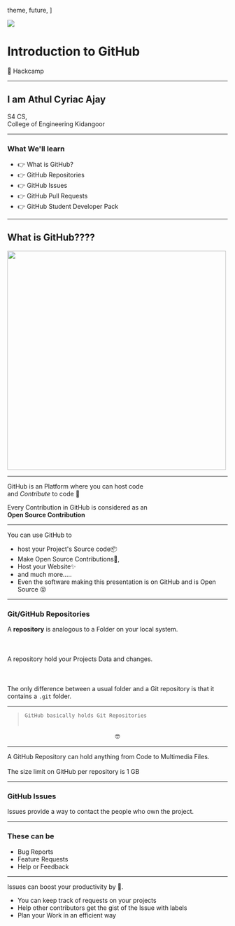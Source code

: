   theme,
  future,
]

<Image src='http://agogs.glitch.me/athul/Stuhacks/raw/master/s2.png'>

# Introduction to GitHub

:wave: Hackcamp

</Image>

---

## I am Athul Cyriac Ajay
S4 CS,   
College of Engineering Kidangoor

---
### What We'll learn
- 👉 What is GitHub?
- 👉 GitHub Repositories
- 👉 GitHub Issues
- 👉 GitHub Pull Requests
- 👉 GitHub Student Developer Pack

---
## What is GitHub????

<img src="https://octodex.github.com/images/baracktocat.jpg" height="500" width="500"/>

---

GitHub is an Platform where you can host code <br/> and *Contribute* to code :tada:

Every Contribution in GitHub is considered as an <br/> **Open Source Contribution**

---
You can use GitHub to  
<ul>
<Appear>
<li>host your Project's Source code📦</li>
<li>Make Open Source Contributions🤝,</li>
<li>Host your Website✨ </li>
<li>and much more.....</li>
<li>Even the software making this presentation is on GitHub and is Open Source 😛 </li>
</Appear>
</ul>

---
### Git/GitHub Repositories
A **repository** is analogous to a Folder on your local system.<br></br><br></br>
A repository hold your Projects Data and changes.<br></br><br></br>
The only difference between a usual folder and a Git repository is that it contains a `.git` folder.

---
> `GitHub basically holds Git Repositories`<br></br>
<center>🤓</center>

---

A GitHub Repository can hold anything from Code to Multimedia Files. <br></br>The size limit on GitHub per repository is 1 GB

---
### GitHub Issues
Issues provide a way to contact the people who own the project.

---
### These can be 
- Bug Reports
- Feature Requests
- Help or Feedback

---
Issues can boost your productivity by 💯.
<ul>
  <Appear>
    <li>You can keep track of requests on  your projects</li>
    <li>Help other contributors get the gist of the Issue with labels</li>
    <li>Plan your Work in an efficient way</li>
  </Appear>
</ul>